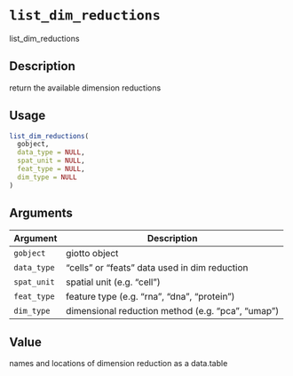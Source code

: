 # `list_dim_reductions`

list_dim_reductions


## Description

return the available dimension reductions


## Usage

```r
list_dim_reductions(
  gobject,
  data_type = NULL,
  spat_unit = NULL,
  feat_type = NULL,
  dim_type = NULL
)
```


## Arguments

Argument      |Description
------------- |----------------
`gobject`     |     giotto object
`data_type`     |     "cells" or "feats" data used in dim reduction
`spat_unit`     |     spatial unit (e.g. "cell")
`feat_type`     |     feature type (e.g. "rna", "dna", "protein")
`dim_type`     |     dimensional reduction method (e.g. "pca", "umap")


## Value

names and locations of dimension reduction as a data.table



